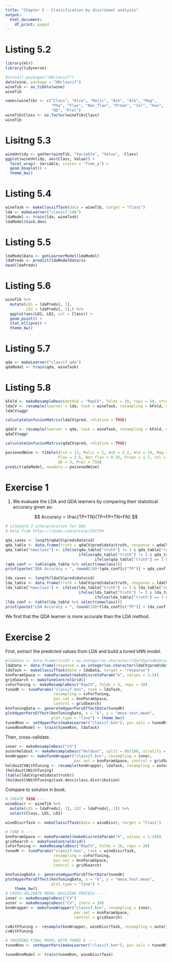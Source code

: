 ```yaml
---
title: "Chapter 5 - Classification by discrimant analysis"
output:
  html_document:
    df_print: paged
---
```


# Listing 5.2 

```r
library(mlr)
library(tidyverse)

#install.packages("HDclassif")
data(wine, package = "HDclassif")
wineTib <- as_tibble(wine)
wineTib
```
```r
names(wineTib) <- c("Class", "Alco", "Malic", "Ash", "Alk", "Mag",
                    "Phe", "Flav", "Non_flav", "Proan", "Col", "Hue",
                    "OD", "Prol")
wineTib$Class <- as.factor(wineTib$Class)
wineTib
```
# Lisitng 5.3
```r
wineUntidy <- gather(wineTib, "Variable", "Value", -Class)
ggplot(wineUntidy, aes(Class, Value)) +
  facet_wrap(~ Variable, scales = "free_y") +
  geom_boxplot() +
  theme_bw()
```
# Listing 5.4
```r
wineTask <- makeClassifTask(data = wineTib, target = "Class")
lda <- makeLearner("classif.lda")
ldaModel <- train(lda, wineTask)
ldaModel$task.desc
```
# Listing 5.5
```r
ldaModelData <- getLearnerModel(ldaModel)
ldaPreds <- predict(ldaModelData)$x
head(ldaPreds)
```
# Listing 5.6
```r
wineTib %>%
  mutate(LD1 = ldaPreds[, 1], 
         LD2 = ldaPreds[, 2],) %>%
  ggplot(aes(LD1, LD2, col = Class)) +
  geom_point() +
  stat_ellipse() +
  theme_bw()
```
# Listing 5.7
```r
qda <- makeLearner("classif.qda")
qdaModel <- train(qda, wineTask)
```
# Listing 5.8
```r
kFold <- makeResampleDesc(method = "RepCV", folds = 10, reps = 50, stratify = TRUE)
ldaCV <- resample(learner = lda, task = wineTask, resampling = kFold, measures = list(mmce, acc))
ldaCV$aggr
```
```r
calculateConfusionMatrix(ldaCV$pred, relative = TRUE)
```
```r
qdaCV <- resample(learner = qda, task = wineTask, resampling = kFold, measures = list(mmce, acc))
qdaCV$aggr
```
```r
calculateConfusionMatrix(qdaCV$pred, relative = TRUE)
```
```r
poisenedWine <- tibble(Alco = 13, Malic = 2, Ash = 2.2, Alk = 19, Mag = 100, Phe = 2.3,
                       Flav = 2.5, Non_flav = 0.35, Proan = 1.7, Col = 4, Hue = 1.1,
                       OD = 3, Prol = 750)
predict(qdaModel, newdata = poisenedWine)
```
# Exercise 1

1. We evaluate the LDA and QDA learners by comparing their statistical accuracy given as:

$$ Accuracy = \frac{TP+TN}{TP+FP+TN+FN} $$

```r
# vineyard 3 interpretation for QDA
# help from https://rpubs.com/prcuny/161764

qda_cases <- length(qdaCV$pred$data$id)
qda_table <- data.frame(truth = qdaCV$pred$data$truth, response = qdaCV$pred$data$response, learner = "QDA")
qda_table["newclass"] <- ifelse(qda_table["truth"] != 3 & qda_table["response"] != 3, "TN",
                                ifelse(qda_table["truth"] != 3 & qda_table["response"] == 3, "FP",
                                       ifelse(qda_table["truth"] == 3 & qda_table["response"] != 3, "FN", "TP")))
(qda_conf <- table(qda_table %>% select(newclass)))
print(paste("QDA Accuracy = ", round(100*(qda_conf[c("TP")] + qda_conf[c("TN")])/qda_cases, 2), "%", sep = ""))
```
```r
lda_cases <- length(ldaCV$pred$data$id)
lda_table <- data.frame(truth = ldaCV$pred$data$truth, response = ldaCV$pred$data$response, learner = "LDA")
lda_table["newclass"] <- ifelse(lda_table["truth"] != 3 & lda_table["response"] != 3, "TN",
                                ifelse(lda_table["truth"] != 3 & lda_table["response"] == 3, "FP",
                                       ifelse(lda_table["truth"] == 3 & lda_table["response"] != 3, "FN", "TP")))
(lda_conf <- table(lda_table %>% select(newclass)))
print(paste("LDA Accuracy = ", round(100*(lda_conf[c("TP")] + lda_conf[c("TN")])/lda_cases, 2), "%", sep = ""))
```
We find that the QDA learner is more accurate than the LDA method.

# Exercise 2

First, extract the predicted values from LDA and build a tuned kNN model.

```r
#ldaData <- data.frame(truth = as.integer(as.character(ldaCV$pred$data$truth)), response = as.integer(as.character(ldaCV$pred$data$response)))
ldaData <- data.frame(response = as.integer(as.character(ldaCV$pred$data$response)))
ldaTask <- makeClassifTask(data = ldaData, target = "response")
knnParamSpace <- makeParamSet(makeDiscreteParam("k", values = 1:5))
gridSearch <- makeTuneControlGrid()
cvForTuning <- makeResampleDesc("RepCV", folds = 5, reps = 10)
tunedK <- tuneParams("classif.knn", task = ldaTask,
                     resampling = cvForTuning,
                     par.set = knnParamSpace,
                     control = gridSearch)
knnTuningData <- generateHyperParsEffectData(tunedK)
plotHyperParsEffect(knnTuningData, x = "k", y = "mmce.test.mean",
                    plot.type = "line") + theme_bw()
tunedKnn <- setHyperPars(makeLearner("classif.knn"), par.vals = tunedK$x)
tunedKnnModel <- train(tunedKnn, ldaTask)
```

Then, cross-validate.

```r
inner <- makeResampleDesc("CV")
outerHoldout <- makeResampleDesc("Holdout", split = 80/100, stratify = TRUE)
knnWrapper <- makeTuneWrapper("classif.knn", resampling = inner,
                              par.set = knnParamSpace, control = gridSearch)
holdoutCVWithTuning <- resample(knnWrapper, ldaTask, resampling = outerHoldout)
(holdoutCVWithTuning)
(table(ldaCV$pred$data$truth))
(holdoutCVWithTuning$task.desc$class.distribution)
```

Compare to solution in book.
```r
# CREATE TASK ----
wineDiscr <- wineTib %>%
  mutate(LD1 = ldaPreds[, 1], LD2 = ldaPreds[, 2]) %>%
  select(Class, LD1, LD2)

wineDiscrTask <- makeClassifTask(data = wineDiscr, target = "Class")

# TUNE K ----
knnParamSpace <- makeParamSet(makeDiscreteParam("k", values = 1:10))
gridSearch <- makeTuneControlGrid()
cvForTuning <- makeResampleDesc("RepCV", folds = 10, reps = 20)
tunedK <- tuneParams("classif.knn", task = wineDiscrTask,
                     resampling = cvForTuning,
                     par.set = knnParamSpace,
                     control = gridSearch)

knnTuningData <- generateHyperParsEffectData(tunedK)
plotHyperParsEffect(knnTuningData, x = "k", y = "mmce.test.mean",
                    plot.type = "line") +
    theme_bw()
# CROSS-VALIDATE MODEL-BUILDING PROCESS ----
inner <- makeResampleDesc("CV")
outer <- makeResampleDesc("CV", iters = 10)
knnWrapper <- makeTuneWrapper("classif.knn", resampling = inner,
                              par.set = knnParamSpace,
                              control = gridSearch)

cvWithTuning <- resample(knnWrapper, wineDiscrTask, resampling = outer)
cvWithTuning

# TRAINING FINAL MODEL WITH TUNED K ----
tunedKnn <- setHyperPars(makeLearner("classif.knn"), par.vals = tunedK$x)

tunedKnnModel <- train(tunedKnn, wineDiscrTask)

```
